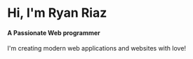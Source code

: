 # Hi, I'm Ryan Riaz

#### A Passionate Web programmer

I'm creating modern web applications and websites with love!
